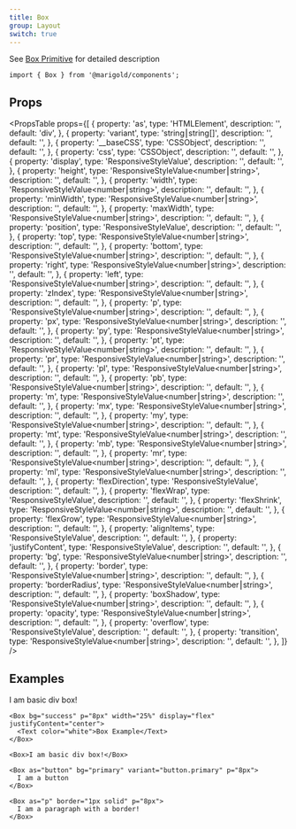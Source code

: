 ```yaml
---
title: Box
group: Layout
switch: true
---
```


See [Box Primitive](../../foundation/box-primitive) for detailed description

```tsx
import { Box } from '@marigold/components';
```

## Props

<PropsTable
  props={[
    {
      property: 'as',
      type: 'HTMLElement',
      description: '',
      default: 'div',
    },
    {
      property: 'variant',
      type: 'string⎮string[]',
      description: '',
      default: '',
    },
    {
      property: '__baseCSS',
      type: 'CSSObject',
      description: '',
      default: '',
    },
    {
      property: 'css',
      type: 'CSSObject',
      description: '',
      default: '',
    },
    {
      property: 'display',
      type: 'ResponsiveStyleValue<string>',
      description: '',
      default: '',
    },
    {
      property: 'height',
      type: 'ResponsiveStyleValue<number⎮string>',
      description: '',
      default: '',
    },
    {
      property: 'width',
      type: 'ResponsiveStyleValue<number⎮string>',
      description: '',
      default: '',
    },
    {
      property: 'minWidth',
      type: 'ResponsiveStyleValue<number⎮string>',
      description: '',
      default: '',
    },
    {
      property: 'maxWidth',
      type: 'ResponsiveStyleValue<number⎮string>',
      description: '',
      default: '',
    },
    {
      property: 'position',
      type: 'ResponsiveStyleValue<string>',
      description: '',
      default: '',
    },
    {
      property: 'top',
      type: 'ResponsiveStyleValue<number⎮string>',
      description: '',
      default: '',
    },
    {
      property: 'bottom',
      type: 'ResponsiveStyleValue<number⎮string>',
      description: '',
      default: '',
    },
    {
      property: 'right',
      type: 'ResponsiveStyleValue<number⎮string>',
      description: '',
      default: '',
    },
    {
      property: 'left',
      type: 'ResponsiveStyleValue<number⎮string>',
      description: '',
      default: '',
    },
    {
      property: 'zIndex',
      type: 'ResponsiveStyleValue<number⎮string>',
      description: '',
      default: '',
    },
    {
      property: 'p',
      type: 'ResponsiveStyleValue<number⎮string>',
      description: '',
      default: '',
    },
    {
      property: 'px',
      type: 'ResponsiveStyleValue<number⎮string>',
      description: '',
      default: '',
    },
    {
      property: 'py',
      type: 'ResponsiveStyleValue<number⎮string>',
      description: '',
      default: '',
    },
    {
      property: 'pt',
      type: 'ResponsiveStyleValue<number⎮string>',
      description: '',
      default: '',
    },
    {
      property: 'pr',
      type: 'ResponsiveStyleValue<number⎮string>',
      description: '',
      default: '',
    },
    {
      property: 'pl',
      type: 'ResponsiveStyleValue<number⎮string>',
      description: '',
      default: '',
    },
    {
      property: 'pb',
      type: 'ResponsiveStyleValue<number⎮string>',
      description: '',
      default: '',
    },
    {
      property: 'm',
      type: 'ResponsiveStyleValue<number⎮string>',
      description: '',
      default: '',
    },
    {
      property: 'mx',
      type: 'ResponsiveStyleValue<number⎮string>',
      description: '',
      default: '',
    },
    {
      property: 'my',
      type: 'ResponsiveStyleValue<number⎮string>',
      description: '',
      default: '',
    },
    {
      property: 'mt',
      type: 'ResponsiveStyleValue<number⎮string>',
      description: '',
      default: '',
    },
    {
      property: 'mb',
      type: 'ResponsiveStyleValue<number⎮string>',
      description: '',
      default: '',
    },
    {
      property: 'mr',
      type: 'ResponsiveStyleValue<number⎮string>',
      description: '',
      default: '',
    },
    {
      property: 'ml',
      type: 'ResponsiveStyleValue<number⎮string>',
      description: '',
      default: '',
    },
    {
      property: 'flexDirection',
      type: 'ResponsiveStyleValue<string>',
      description: '',
      default: '',
    },
    {
      property: 'flexWrap',
      type: 'ResponsiveStyleValue<string>',
      description: '',
      default: '',
    },
    {
      property: 'flexShrink',
      type: 'ResponsiveStyleValue<number⎮string>',
      description: '',
      default: '',
    },
    {
      property: 'flexGrow',
      type: 'ResponsiveStyleValue<number⎮string>',
      description: '',
      default: '',
    },
    {
      property: 'alignItems',
      type: 'ResponsiveStyleValue<string>',
      description: '',
      default: '',
    },
    {
      property: 'justifyContent',
      type: 'ResponsiveStyleValue<string>',
      description: '',
      default: '',
    },
    {
      property: 'bg',
      type: 'ResponsiveStyleValue<number⎮string>',
      description: '',
      default: '',
    },
    {
      property: 'border',
      type: 'ResponsiveStyleValue<number⎮string>',
      description: '',
      default: '',
    },
    {
      property: 'borderRadius',
      type: 'ResponsiveStyleValue<number⎮string>',
      description: '',
      default: '',
    },
    {
      property: 'boxShadow',
      type: 'ResponsiveStyleValue<number⎮string>',
      description: '',
      default: '',
    },
    {
      property: 'opacity',
      type: 'ResponsiveStyleValue<number⎮string>',
      description: '',
      default: '',
    },
    {
      property: 'overflow',
      type: 'ResponsiveStyleValue<string>',
      description: '',
      default: '',
    },
    {
      property: 'transition',
      type: 'ResponsiveStyleValue<number⎮string>',
      description: '',
      default: '',
    },
  ]}
/>

## Examples

<Box>I am basic div box!</Box>

```tsx
<Box bg="success" p="8px" width="25%" display="flex" justifyContent="center">
  <Text color="white">Box Example</Text>
</Box>
```

```tsx preview
<Box>I am basic div box!</Box>
```

```tsx
<Box as="button" bg="primary" variant="button.primary" p="8px">
  I am a button
</Box>
```

```tsx
<Box as="p" border="1px solid" p="8px">
  I am a paragraph with a border!
</Box>
```
